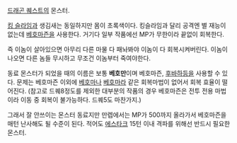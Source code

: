 [[드래곤 퀘스트]]의 몬스터.

[[킹 슬라임]]과 생김새는 동일하지만 몸이 초록색이다. 킹슬라임과 달리 공격엔 별 재능이 없는데 [[베호마즌]]을 사용한다. 거기다 일부 작품에선 MP가 무한이라 끝없이 회복한다. 

즉 이놈이 살아있으면 아무리 다른 마물 다 패놔봐야 이놈이 다 회복시켜버린다. 이놈이 나오면 다른 놈들 무시하고 무조건 이놈부터 죽여야한다.

동료 몬스터가 되었을 때의 이름은 보통 '''베호만'''이며 베호마즌, [[후바하]]등을 사용할 수 있다. 문제는 베호마즌 이외에 [[베호마]]나 [[베호마라]] 같은 회복마법이 없어서 회복 효율이 떨어진다. (참고로 드퀘8정도를 제외한 대부분의 작품의 경우 베호마즌은 전투 전용 마법이라 이동 중 회복이 불가능하다. 드퀘5도 마찬가지.)

그래서 잘 안쓰이는 몬스터 동료지만 만렙에서는 MP가 500까지 올라가서 베호마즌을 매턴 난사해도 될 수준이 된다. 적어도 [[에스타크]] 15턴 이내 격파를 위해선 반드시 필요한 몬스터. 
